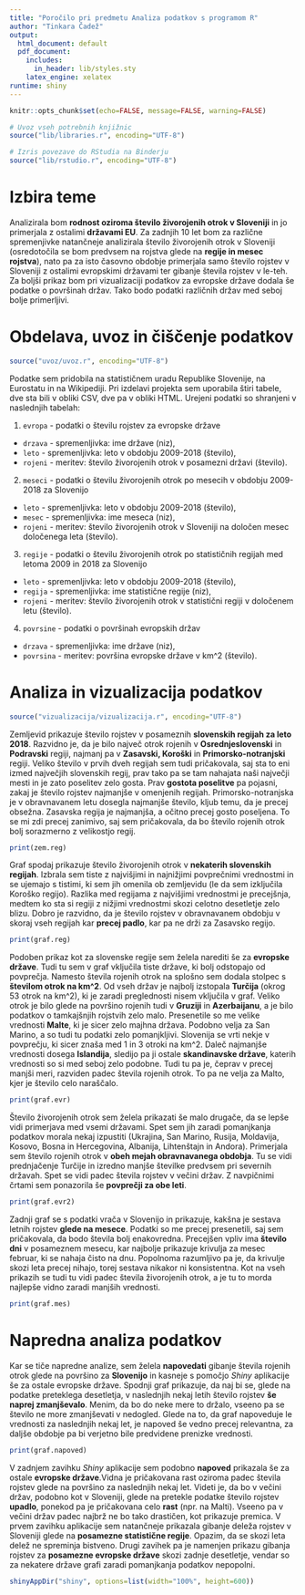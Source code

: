 ```yaml
---
title: "Poročilo pri predmetu Analiza podatkov s programom R"
author: "Tinkara Čadež"
output:
  html_document: default
  pdf_document:
    includes:
      in_header: lib/styles.sty
    latex_engine: xelatex
runtime: shiny
---
```


```r
knitr::opts_chunk$set(echo=FALSE, message=FALSE, warning=FALSE)

# Uvoz vseh potrebnih knjižnic
source("lib/libraries.r", encoding="UTF-8")
```

```r
# Izris povezave do RStudia na Binderju
source("lib/rstudio.r", encoding="UTF-8")
```


# Izbira teme

Analizirala bom **rodnost oziroma število živorojenih otrok v Sloveniji** in jo primerjala z ostalimi **državami EU**. Za zadnjih 10 let bom za različne spremenjivke natančneje analizirala število živorojenih otrok v Sloveniji (osredotočila se bom predvsem na rojstva glede na **regije in mesec rojstva**), nato pa za isto časovno obdobje primerjala samo število rojstev v Sloveniji z ostalimi evropskimi državami ter gibanje števila rojstev v le-teh.
Za boljši prikaz bom pri vizualizaciji podatkov za evropske države dodala še podatke o površinah držav. Tako bodo podatki različnih držav med seboj bolje primerljivi.


# Obdelava, uvoz in čiščenje podatkov

```r
source("uvoz/uvoz.r", encoding="UTF-8")
```

Podatke sem pridobila na statističnem uradu Republike Slovenije, na Eurostatu in na Wikipediji. Pri izdelavi projekta sem uporabila štiri tabele, dve sta bili v obliki CSV, dve pa v obliki HTML. Urejeni podatki so shranjeni v naslednjih tabelah:

1. `evropa` - podatki o številu rojstev za evropske države
  - `drzava` - spremenljivka: ime države (niz),
  - `leto` - spremenljivka: leto v obdobju 2009-2018 (število),
  - `rojeni` - meritev: število živorojenih otrok v posamezni državi (število).


2. `meseci` - podatki o številu živorojenih otrok po mesecih v obdobju 2009-2018 za Slovenijo
  - `leto` - spremenljivka: leto v obdobju 2009-2018 (število),
  - `mesec` - spremenljivka: ime meseca (niz),
  - `rojeni` - meritev: število živorojenih otrok v Sloveniji na določen mesec določenega leta (število).

3. `regije` - podatki o številu živorojenih otrok po statističnih regijah med letoma 2009 in 2018 za Slovenijo
  - `leto` - spremenljivka: leto v obdobju 2009-2018 (število),
  - `regija` - spremenljivka: ime statistične regije (niz),
  - `rojeni` - meritev: število živorojenih otrok v statistični regiji v določenem letu (število).

4. `povrsine` - podatki o površinah evropskih držav 
  - `drzava` - spremenljivka: ime države (niz),
  - `povrsina` - meritev: površina evropske države v km^2 (število).


# Analiza in vizualizacija podatkov

```r
source("vizualizacija/vizualizacija.r", encoding="UTF-8")
```

Zemljevid prikazuje število rojstev v posameznih **slovenskih regijah za leto 2018**. Razvidno je, da je bilo največ otrok rojenih v **Osrednjeslovenski** in **Podravski** regiji, najmanj pa v **Zasavski, Koroški** in **Primorsko-notranjski** regiji. Veliko število v prvih dveh regijah sem tudi pričakovala, saj sta to eni izmed največjih slovenskih regij, prav tako pa se tam nahajata naši največji mesti in je zato poselitev zelo gosta. Prav **gostota poselitve** pa pojasni, zakaj je število rojstev najmanjše v omenjenih regijah. Primorsko-notranjska je v obravnavanem letu dosegla najmanjše število, kljub temu, da je precej obsežna. Zasavska regija je najmanjša, a očitno precej gosto poseljena. To se mi zdi precej zanimivo, saj sem pričakovala, da bo število rojenih otrok bolj sorazmerno z velikostjo regij.

```r
print(zem.reg)
```

Graf spodaj prikazuje število živorojenih otrok v **nekaterih slovenskih regijah**. Izbrala sem tiste z najvišjimi in najnižjimi povprečnimi vrednostmi in se ujemajo s tistimi, ki sem jih omenila ob zemljevidu (le da sem izključila Koroško regijo). Razlika med regijama z najvišjimi vrednostmi je precejšnja, medtem ko sta si regiji z nižjimi vrednostmi skozi celotno desetletje zelo blizu. Dobro je razvidno, da je število rojstev v obravnavanem obdobju v skoraj vseh regijah kar **precej padlo**, kar pa ne drži za Zasavsko regijo.

```r
print(graf.reg)
```

Podoben prikaz kot za slovenske regije sem želela narediti še za **evropske države**. Tudi tu sem v graf vključila tiste države, ki bolj odstopajo od povprečja. Namesto števila rojenih otrok na splošno sem dodala stolpec s **številom otrok na km^2**. Od vseh držav je najbolj izstopala **Turčija** (okrog 53 otrok na km^2), ki je zaradi preglednosti nisem vključila v graf. Veliko otrok je bilo glede na površino rojenih tudi v **Gruziji** in **Azerbaijanu**, a je bilo podatkov o tamkajšnjih rojstvih zelo malo. Presenetile so me velike vrednosti **Malte**, ki je sicer zelo majhna država. Podobno velja za San Marino, a so tudi tu podatki zelo pomanjkljivi. Slovenija se vrti nekje v povprečju, ki sicer znaša med 1 in 3 otroki na km^2. Daleč najmanjše vrednosti dosega **Islandija**, sledijo pa ji ostale **skandinavske države**, katerih vrednosti so si med seboj zelo podobne. 
Tudi tu pa je, čeprav v precej manjši meri, razviden padec števila rojenih otrok. To pa ne velja za Malto, kjer je število celo naraščalo.

```r
print(graf.evr)
```

Število živorojenih otrok sem želela prikazati še malo drugače, da se lepše vidi primerjava med vsemi državami. Spet sem jih zaradi pomanjkanja podatkov morala nekaj izpustiti (Ukrajina, San Marino, Rusija, Moldavija, Kosovo, Bosna in Hercegovina, Albanija, Lihtenštajn in Andora). Primerjala sem število rojenih otrok v **obeh mejah obravnavanega obdobja**. Tu se vidi prednjačenje Turčije in izredno manjše številke predvsem pri severnih državah. Spet se vidi padec števila rojstev v večini držav. Z navpičnimi črtami sem ponazorila še **povprečji za obe leti**.

```r
print(graf.evr2)
```

Zadnji graf se s podatki vrača v Slovenijo in prikazuje, kakšna je sestava letnih rojstev **glede na mesece**. Podatki so me precej presenetili, saj sem pričakovala, da bodo števila bolj enakovredna. Precejšen vpliv ima **število dni** v posameznem mesecu, kar najbolje prikazuje krivulja za mesec februar, ki se nahaja čisto na dnu. Popolnoma razumljivo pa je, da krivulje skozi leta precej nihajo, torej sestava nikakor ni konsistentna. Kot na vseh prikazih se tudi tu vidi padec števila živorojenih otrok, a je tu to morda najlepše vidno zaradi manjših vrednosti.

```r
print(graf.mes)
```

# Napredna analiza podatkov

Kar se tiče napredne analize, sem želela **napovedati** gibanje števila rojenih otrok glede na površino za **Slovenijo** in kasneje s pomočjo *Shiny* aplikacije še za ostale evropske države. 
Spodnji graf prikazuje, da naj bi se, glede na podatke preteklega desetletja, v naslednjih nekaj letih število rojstev **še naprej zmanjševalo**. Menim, da bo do neke mere to držalo, vseeno pa se število ne more zmanjševati v nedogled. Glede na to, da graf napoveduje le vrednosti za naslednjih nekaj let, je napoved še vedno precej relevantna, za daljše obdobje pa bi verjetno bile predvidene prenizke vrednosti.

```r
print(graf.napoved)
```

V zadnjem zavihku *Shiny* aplikacije sem podobno **napoved** prikazala še za ostale **evropske države**.Vidna je pričakovana rast oziroma padec števila rojstev glede na površino za naslednjih nekaj let. Videti je, da bo v večini držav, podobno kot v Sloveniji, glede na pretekle podatke število rojstev **upadlo**, ponekod pa je pričakovana celo **rast** (npr. na Malti). Vseeno pa v večini držav padec najbrž ne bo tako drastičen, kot prikazuje premica.
V prvem zavihku aplikacije sem natančneje prikazala gibanje deleža rojstev v Sloveniji glede na **posamezne statistične regije**. Opazim, da se skozi leta delež ne spreminja bistveno. 
Drugi zavihek pa je namenjen prikazu gibanja rojstev za **posamezne evropske države** skozi zadnje desetletje, vendar so za nekatere države grafi zaradi pomanjkanja podatkov nepopolni.


```r
shinyAppDir("shiny", options=list(width="100%", height=600))
```

